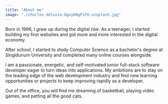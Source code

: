 ```yaml
---
title: "About me"
image: "./charles-deluvio-DgoyKNgPiFQ-unsplash.jpg"
---
```



Born in 1996, I grew up during the digital rise. As a teenager, I started building my first websites and got more and more interested in the digital economy.

After school, I started to study <Underlining highlight>Computer Science as a bachelor's degree</Underlining> at Singidunum University and completed many online courses alongside.

I am a passionate, energetic, and self-motivated junior <Underlining highlight>full-stack software developer</Underlining> eager to turn ideas into applications. My ambitions are to stay on the leading edge of the <Underlining highlight>web development</Underlining> industry and find new learning opportunities or projects to keep improving rapidly as a developer.

Out of the office, you will find me dreaming of basketball, playing video games, and petting all the good cats.
